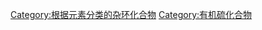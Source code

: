 {{Commonscat|Sulfur heterocycles}}

[[Category:根据元素分类的杂环化合物|Category:根据元素分类的杂环化合物]]
[[Category:有机硫化合物|Category:有机硫化合物]]